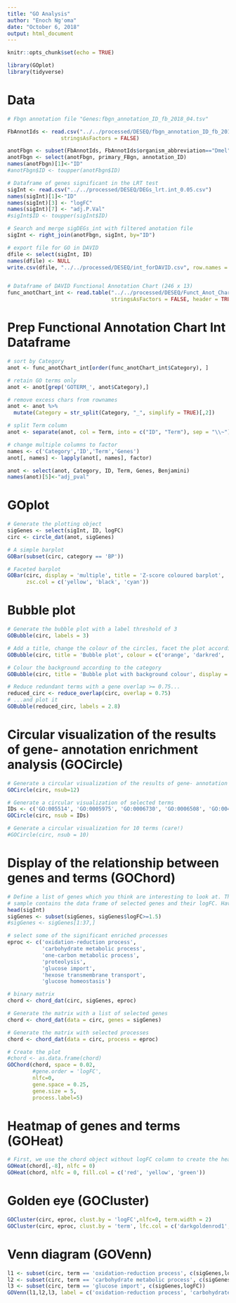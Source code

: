 ```yaml
---
title: "GO Analysis"
author: "Enoch Ng'oma"
date: "October 6, 2018"
output: html_document
---
```


```r
knitr::opts_chunk$set(echo = TRUE)

library(GOplot)
library(tidyverse)
```

# Data

```r
# Fbgn annotation file "Genes:fbgn_annotation_ID_fb_2018_04.tsv"

FbAnnotIds <- read.csv("../../processed/DESEQ/fbgn_annotation_ID_fb_2018_04.csv",
                 stringsAsFactors = FALSE)

anotFbgn <- subset(FbAnnotIds, FbAnnotIds$organism_abbreviation=="Dmel")
anotFbgn <- select(anotFbgn, primary_FBgn, annotation_ID)
names(anotFbgn)[1]<-"ID"
#anotFbgn$ID <- toupper(anotFbgn$ID)

# Dataframe of genes significant in the LRT test
sigInt <- read.csv("../../processed/DESEQ/DEGs_lrt.int_0.05.csv")
names(sigInt)[1]<-"ID"
names(sigInt)[3] <- "logFC"
names(sigInt)[7] <- "adj.P.Val" 
#sigInt$ID <- toupper(sigInt$ID)

# Search and merge sigDEGs_int with filtered anotation file
sigInt <- right_join(anotFbgn, sigInt, by="ID")

# export file for GO in DAVID
dfile <- select(sigInt, ID)
names(dfile) <- NULL
write.csv(dfile, "../../processed/DESEQ/int_forDAVID.csv", row.names = FALSE)


# Dataframe of DAVID Functional Annotation Chart (246 x 13)
func_anotChart_int <- read.table("../../processed/DESEQ/Funct_Anot_Chart_int.txt", 
                                 stringsAsFactors = FALSE, header = TRUE,sep = "\t")
```

# Prep Functional Annotation Chart Int Dataframe

```r
# sort by Category
anot <- func_anotChart_int[order(func_anotChart_int$Category), ]

# retain GO terms only
anot <- anot[grep('GOTERM_', anot$Category),]

# remove excess chars from rownames
anot <- anot %>%
  mutate(Category = str_split(Category, "_", simplify = TRUE)[,2])

# split Term column
anot <- separate(anot, col = Term, into = c("ID", "Term"), sep = "\\~")

# change multiple columns to factor
names <- c('Category','ID','Term','Genes')
anot[, names] <- lapply(anot[, names], factor)

anot <- select(anot, Category, ID, Term, Genes, Benjamini)
names(anot)[5]<-"adj_pval"
```

# GOplot

```r
# Generate the plotting object
sigGenes <- select(sigInt, ID, logFC)
circ <- circle_dat(anot, sigGenes)

# A simple barplot
GOBar(subset(circ, category == 'BP'))

# Faceted barplot
GOBar(circ, display = 'multiple', title = 'Z-score coloured barplot', 
      zsc.col = c('yellow', 'black', 'cyan'))
```

# Bubble plot

```r
# Generate the bubble plot with a label threshold of 3
GOBubble(circ, labels = 3)

# Add a title, change the colour of the circles, facet the plot according to the categories and change the label threshold
GOBubble(circ, title = 'Bubble plot', colour = c('orange', 'darkred', 'gold'), display = 'multiple', labels = 3)

# Colour the background according to the category
GOBubble(circ, title = 'Bubble plot with background colour', display = 'multiple', bg.col = T, labels = 3)

# Reduce redundant terms with a gene overlap >= 0.75...
reduced_circ <- reduce_overlap(circ, overlap = 0.75)
# ...and plot it
GOBubble(reduced_circ, labels = 2.8)
```

# Circular visualization of the results of gene- annotation enrichment analysis (GOCircle)

```r
# Generate a circular visualization of the results of gene- annotation enrichment analysis
GOCircle(circ, nsub=12)

# Generate a circular visualization of selected terms
IDs <- c('GO:005514', 'GO:0005975', 'GO:0006730', 'GO:0006508', 'GO:0046323')
GOCircle(circ, nsub = IDs)

# Generate a circular visualization for 10 terms (care!)
#GOCircle(circ, nsub = 10)
```

# Display of the relationship between genes and terms (GOChord)

```r
# Define a list of genes which you think are interesting to look at. The item EC$genes of the toy 
# sample contains the data frame of selected genes and their logFC. Have a look...
head(sigInt)
sigGenes <- subset(sigGenes, sigGenes$logFC>=1.5)
#sigGenes <- sigGenes[1:37,]

# select some of the significant enriched processes
eproc <- c('oxidation-reduction process',
           'carbohydrate metabolic process',
           'one-carbon metabolic process',
           'proteolysis',
           'glucose import',
           'hexose transmembrane transport',
           'glucose homeostasis')

# binary matrix
chord <- chord_dat(circ, sigGenes, eproc)

# Generate the matrix with a list of selected genes
chord <- chord_dat(data = circ, genes = sigGenes)

# Generate the matrix with selected processes
chord <- chord_dat(data = circ, process = eproc)

# Create the plot
#chord <- as.data.frame(chord)
GOChord(chord, space = 0.02, 
        #gene.order = 'logFC',
        nlfc=0, 
        gene.space = 0.25, 
        gene.size = 5, 
        process.label=5)

```

# Heatmap of genes and terms (GOHeat)

```r
# First, we use the chord object without logFC column to create the heatmap
GOHeat(chord[,-8], nlfc = 0)
GOHeat(chord, nlfc = 0, fill.col = c('red', 'yellow', 'green'))
```

# Golden eye (GOCluster)

```r
GOCluster(circ, eproc, clust.by = 'logFC',nlfc=0, term.width = 2)
GOCluster(circ, eproc, clust.by = 'term', lfc.col = c('darkgoldenrod1', 'black', 'cyan1'))
```

# Venn diagram (GOVenn)

```r
l1 <- subset(circ, term == 'oxidation-reduction process', c(sigGenes,logFC))
l2 <- subset(circ, term == 'carbohydrate metabolic process', c(sigGenes,logFC))
l3 <- subset(circ, term == 'glucose import', c(sigGenes,logFC))
GOVenn(l1,l2,l3, label = c('oxidation-reduction process', 'carbohydrate metabolic process', 'glucose import'))
```





